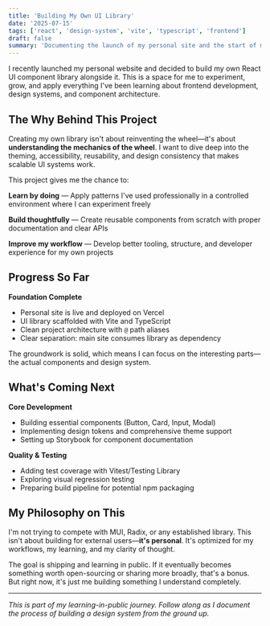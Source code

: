 ```yaml
---
title: 'Building My Own UI Library'
date: '2025-07-15'
tags: ['react', 'design-system', 'vite', 'typescript', 'frontend']
draft: false
summary: 'Documenting the launch of my personal site and the start of my React UI component library — a side project to deepen my frontend skills and design system thinking.'
---
```


I recently launched my personal website and decided to build my own React UI component library alongside it. This is a space for me to experiment, grow, and apply everything I've been learning about frontend development, design systems, and component architecture.

## The Why Behind This Project

Creating my own library isn't about reinventing the wheel—it's about **understanding the mechanics of the wheel**. I want to dive deep into the theming, accessibility, reusability, and design consistency that makes scalable UI systems work.

This project gives me the chance to:

**Learn by doing** — Apply patterns I've used professionally in a controlled environment where I can experiment freely

**Build thoughtfully** — Create reusable components from scratch with proper documentation and clear APIs

**Improve my workflow** — Develop better tooling, structure, and developer experience for my own projects

## Progress So Far

**Foundation Complete**

- Personal site is live and deployed on Vercel
- UI library scaffolded with Vite and TypeScript
- Clean project architecture with `@` path aliases
- Clear separation: main site consumes library as dependency

The groundwork is solid, which means I can focus on the interesting parts—the actual components and design system.

## What's Coming Next

**Core Development**

- Building essential components (Button, Card, Input, Modal)
- Implementing design tokens and comprehensive theme support
- Setting up Storybook for component documentation

**Quality & Testing**

- Adding test coverage with Vitest/Testing Library
- Exploring visual regression testing
- Preparing build pipeline for potential npm packaging

## My Philosophy on This

I'm not trying to compete with MUI, Radix, or any established library. This isn't about building for external users—**it's personal**. It's optimized for my workflows, my learning, and my clarity of thought.

The goal is shipping and learning in public. If it eventually becomes something worth open-sourcing or sharing more broadly, that's a bonus. But right now, it's just me building something I understand completely.

---

_This is part of my learning-in-public journey. Follow along as I document the process of building a design system from the ground up._

